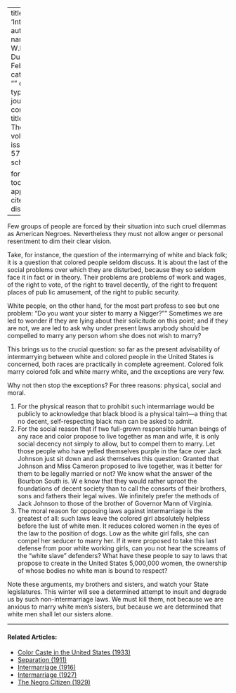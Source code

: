
---
title: 'Intermarriage'
author:
  - name:
      given: W.E.B.
      family: Du Bois
date: Feb. 1913
categories: 
  - ""
citation: 
  type: article-journal
  container-title: The Crisis
  volume: 5
  issue: 4
  page: 57
google-scholar: true

format:
  html:
    toc: false
    appendix-cite-as: display
---


Few  groups of people are forced by their situation into such cruel dilem­mas as American Ne­groes. Nevertheless they must not allow anger or personal resentment to dim their clear vision.

Take, for instance, the question of the intermarrying of white and black folk; it is a question that colored people sel­dom discuss. It is about the last of the social problems over which they are dis­turbed, because they so seldom face it in fact or in theory. Their problems are problems of work and wages, of the right to vote, of the right to travel decently, of the right to frequent places of pub­ lic amusement, of the right to public security.

White people, on the other hand, for the most part profess to see but one prob­lem: "Do you want your sister to marry a Nigger?"" Sometimes we are led to wonder if they are lying about their solicitude on this point; and if they are not, we are led to ask why under present laws anybody should be compelled to marry any person whom she does not wish to marry?

This brings us to the crucial question: so far as the present advisability of intermarrying between white and colored people in the United States is concerned, both races are practically in complete agreement. Colored folk marry colored folk and white marry white, and the exceptions are very few.

Why not then stop the exceptions? For three reasons: physical, social and moral.

1. For the physical reason that to prohibit such intermarriage would be publicly to acknowledge that black blood is a physical taint---a thing that no decent, self-respecting black man can be asked to admit.
2. For the social reason that if two full-grown responsible human beings of any race and color propose to live to­gether as man and wife, it is only social decency not simply to allow, but to com­pel them to marry. Let those people who have yelled themselves purple in the face over Jack Johnson just sit down and ask themselves this question: Granted that Johnson and Miss Cameron proposed to live together, was it better for them to be legally married or not? We know what the answer of the Bourbon South is. W e know that they would rather uproot the foundations of decent society than to call the consorts of their brothers, sons and fathers their legal wives. We infinitely prefer the methods of Jack Johnson to those of the brother of Governor Mann of Virginia.
3. The moral reason for opposing laws against intermarriage is the greatest of all: such laws leave the colored girl absolutely helpless before the lust of white men. It reduces colored women in the eyes of the law to the position of  dogs. Low as the white girl falls, she can compel her seducer to marry her. If it were proposed to take this last defense from poor white working girls, can you not hear the screams of the "white slave" defenders? What have these people to say to laws that propose to create in the United States 5,000,000 women, the ownership of whose bodies no white man is bound to respect?

Note these arguments, my brothers and sisters, and watch your State legislatures. This winter will see a determined attempt to insult and degrade us by such non-intermarriage laws. We must kill them, not because we are anxious to marry white men's sisters, but because we are determined that white men shall let our sisters alone.

<!-- Similar articles start here -->

<hr>
#### Related Articles:

* [Color Caste in the United States (1933)](/Volumes/40/03/color_caste_in_the_united_states.html)
* [Separation (1911)](/Volumes/01/04/separation.html)
* [Intermarriage (1916)](/Volumes/11/06/intermarriage.html)
* [Intermarriage (1927)](/Volumes/33/03/intermarriage.html)
* [The Negro Citizen (1929)](/Volumes/36/05/negro_citizen.html)

<!-- Similar articles end here -->